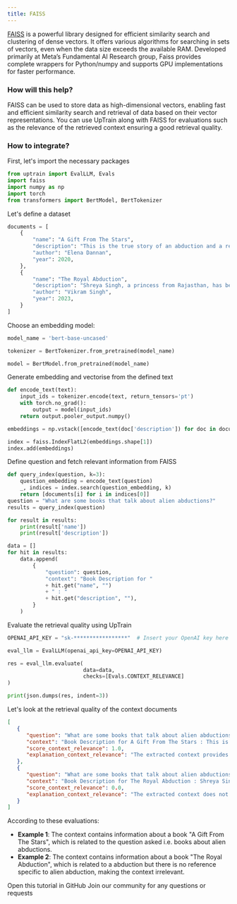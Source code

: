 ```yaml
---
title: FAISS
---
```

[FAISS](https://github.com/facebookresearch/faiss) is a powerful library designed for efficient similarity search and clustering of dense vectors. It offers various algorithms for searching in sets of vectors, even when the data size exceeds the available RAM. Developed primarily at Meta’s Fundamental AI Research group, Faiss provides complete wrappers for Python/numpy and supports GPU implementations for faster performance.

### How will this help?

FAISS can be used to store data as high-dimensional vectors, enabling fast and efficient similarity search and retrieval of data based on their vector representations.
You can use UpTrain along with FAISS for evaluations such as the relevance of the retrieved context ensuring a good retrieval quality.

### How to integrate?

First, let's import the necessary packages

```python
from uptrain import EvalLLM, Evals
import faiss
import numpy as np
import torch
from transformers import BertModel, BertTokenizer
```

Let's define a dataset

```python
documents = [
    {
        "name": "A Gift From The Stars",
        "description": "This is the true story of an abduction and a rescue by benevolent extraterrestrials, various direct contacts Elena Danaan had throughout the years with UFOs and visitors from other worlds.",
        "author": "Elena Dannan",
        "year": 2020,
    },
    {
        "name": "The Royal Abduction",
        "description": "Shreya Singh, a princess from Rajasthan, has been abducted! A woman of beauty and substance, she is living a lavish life. But while there are abundant riches in her palace, there are also dark secrets about her family buried in the past.",
        "author": "Vikram Singh",
        "year": 2023,
    }
]
```

Choose an embedding model:

```python
model_name = 'bert-base-uncased'

tokenizer = BertTokenizer.from_pretrained(model_name)

model = BertModel.from_pretrained(model_name)
```

Generate embedding and vectorise from the defined text

```python
def encode_text(text):
    input_ids = tokenizer.encode(text, return_tensors='pt')
    with torch.no_grad():
        output = model(input_ids)
    return output.pooler_output.numpy()

embeddings = np.vstack([encode_text(doc['description']) for doc in documents])

index = faiss.IndexFlatL2(embeddings.shape[1])
index.add(embeddings)
```

Define question and fetch relevant information from FAISS

```python
def query_index(question, k=3):
    question_embedding = encode_text(question)
    _, indices = index.search(question_embedding, k)
    return [documents[i] for i in indices[0]]
question = "What are some books that talk about alien abductions?"
results = query_index(question)

for result in results:
    print(result['name'])
    print(result['description'])

data = []
for hit in results:
    data.append(
        {
            "question": question,
            "context": "Book Description for "
            + hit.get("name", "")
            + " : "
            + hit.get("description", ""),
        }
    )
```

Evaluate the retrieval quality using UpTrain

```python
OPENAI_API_KEY = "sk-*****************"  # Insert your OpenAI key here

eval_llm = EvalLLM(openai_api_key=OPENAI_API_KEY)

res = eval_llm.evaluate(
                        data=data,
                        checks=[Evals.CONTEXT_RELEVANCE]
)

print(json.dumps(res, indent=3))
```


Let's look at the retrieval quality of the context documents
```json
[
   {
      "question": "What are some books that talk about alien abductions?",
      "context": "Book Description for A Gift From The Stars : This is the true story of an abduction and a rescue by benevolent extraterrestrials, various direct contacts Elena Danaan had throughout the years with UFOs and visitors from other worlds.",
      "score_context_relevance": 1.0,
      "explanation_context_relevance": "The extracted context provides a specific book description that directly addresses the question about books on alien abductions. Hence, the selected choice is (A)"
   },
   {
      "question": "What are some books that talk about alien abductions?",
      "context": "Book Description for The Royal Abduction : Shreya Singh, a princess from Rajasthan, has been abducted! A woman of beauty and substance, she is living a lavish life. But while there are abundant riches in her palace, there are also dark secrets about her family buried in the past.",
      "score_context_relevance": 0.0,
      "explanation_context_relevance": "The extracted context does not contain any information about books that talk about alien abductions. It discusses a book called 'The Royal Abduction' which is about a princess being abducted, but it does not relate to alien abductions. Therefore, the selected choice is (C)"
   }
]
```

According to these evaluations:
* **Example 1**: The context contains information about a book "A Gift From The Stars", which is related to the question asked i.e. books about alien abductions.
* **Example 2**: The context contains information about a book "The Royal Abduction", which is related to a abduction but there is no reference specific to alien abduction, making the context irrelevant.

<CardGroup cols={2}>
  <Card
    title="Tutorial"
    href="https://github.com/uptrain-ai/uptrain/blob/main/examples/integrations/vector_db/FAISS.ipynb"
    icon="github"
    color="#808080"
  >
    Open this tutorial in GitHub
  </Card>
  <Card
    title="Have Questions?"
    href="https://join.slack.com/t/uptraincommunity/shared_invite/zt-1yih3aojn-CEoR_gAh6PDSknhFmuaJeg"
    icon="slack"
    color="#808080"
  >
    Join our community for any questions or requests
  </Card>
</CardGroup>

